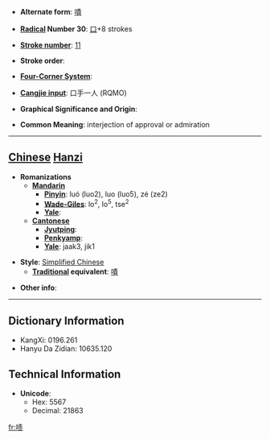 * '''Alternate form''': [[嘖]]

* '''[[Wiktionary:Chinese radical index| Radical]] Number 30''': [[Wiktionary:Chinese radical index 口|口]]+8 strokes

* '''[[Wiktionary:Chinese total strokes index|Stroke number]]''': [[Wiktionary:Chinese total strokes index 11|11]]

* '''Stroke order''': 

* '''[[Wiktionary:Chinese four corner index|Four-Corner System]]''': 

* '''[[Wiktionary:Chinese Cangjie index|Cangjie input]]''': 口手一人 (RQMO)

* '''Graphical Significance and Origin''': 

* '''Common Meaning''': interjection of approval or admiration

----

== [[Chinese]] [[Hanzi]] ==

* '''Romanizations'''
** '''[[Mandarin]]'''
*** '''[[Pinyin]]''': luó (luo2), luo (luo5), zé (ze2)
*** '''[[Wade-Giles]]''': lo<sup>2</sup>, lo<sup>5</sup>, tse<sup>2</sup>
*** '''[[Yale]]''': 
** '''[[Cantonese]]'''
*** '''[[Jyutping]]''':
*** '''[[Penkyamp]]''': 
*** '''[[Yale]]''': jaak3, jik1

* '''Style''': [[Simplified Chinese]] 
** '''[[Traditional Chinese|Traditional]] equivalent''': [[嘖]]

* '''Other info''': 

----

== Dictionary Information ==

* KangXi: 0196.261
* Hanyu Da Zidian: 10635.120

== Technical Information ==

* '''Unicode''':
** Hex: 5567
** Decimal: 21863

[[fr:啧]]
